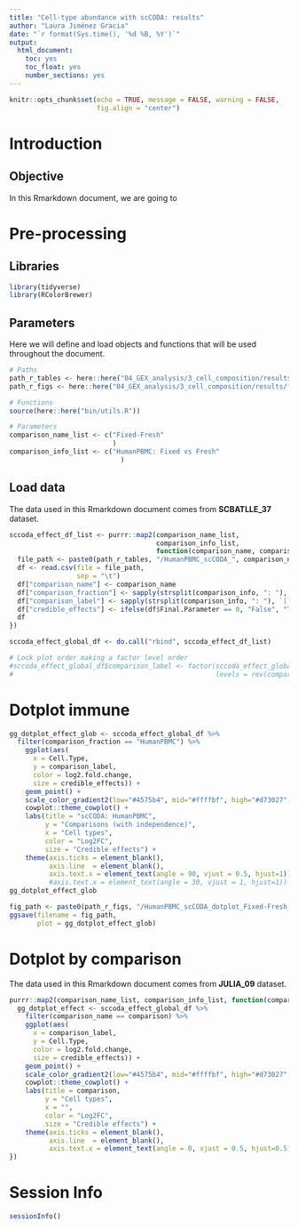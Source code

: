```yaml
---
title: "Cell-type abundance with scCODA: results"
author: "Laura Jiménez Gracia"
date: "`r format(Sys.time(), '%d %B, %Y')`"
output:
  html_document:
    toc: yes
    toc_float: yes
    number_sections: yes
---
```


```r
knitr::opts_chunk$set(echo = TRUE, message = FALSE, warning = FALSE,
                      fig.align = "center")
```

# Introduction

## Objective
In this Rmarkdown document, we are going to

# Pre-processing
## Libraries
```r
library(tidyverse)
library(RColorBrewer)
```

## Parameters
Here we will define and load objects and functions that will be used throughout the document.
```r
# Paths
path_r_tables <- here::here("04_GEX_analysis/3_cell_composition/results/tables")
path_r_figs <- here::here("04_GEX_analysis/3_cell_composition/results/figs")

# Functions
source(here::here("bin/utils.R"))

# Parameters
comparison_name_list <- c("Fixed-Fresh"
                          )
comparison_info_list <- c("HumanPBMC: Fixed vs Fresh"
                            )

```

## Load data
The data used in this Rmarkdown document comes from **SCBATLLE_37** dataset.
```r
sccoda_effect_df_list <- purrr::map2(comparison_name_list, 
                                     comparison_info_list, 
                                     function(comparison_name, comparison_info){
  file_path <- paste0(path_r_tables, "/HumanPBMC_scCODA_", comparison_name, "_effect.tsv")
  df <- read.csv(file = file_path, 
                 sep = "\t")
  df["comparison_name"] <- comparison_name
  df["comparison_fraction"] <- sapply(strsplit(comparison_info, ": "), `[`, 1)
  df["comparison_label"] <- sapply(strsplit(comparison_info, ": "), `[`, 2)
  df["credible_effects"] <- ifelse(df$Final.Parameter == 0, "False", "True")
  df
})

sccoda_effect_global_df <- do.call("rbind", sccoda_effect_df_list)

# Lock plot order making a factor level order
#sccoda_effect_global_df$comparison_label <- factor(sccoda_effect_global_df$comparison_label, 
#                                                   levels = rev(comparison_labels_list))
```


# Dotplot immune
```r
gg_dotplot_effect_glob <- sccoda_effect_global_df %>%
  filter(comparison_fraction == "HumanPBMC") %>% 
    ggplot(aes(
      x = Cell.Type, 
      y = comparison_label,
      color = log2.fold.change, 
      size = credible_effects)) + 
    geom_point() + 
    scale_color_gradient2(low="#4575b4", mid="#ffffbf", high="#d73027", limits = c(-1,1)) +
    cowplot::theme_cowplot() + 
    labs(title = "scCODA: HumanPBMC",
         y = "Comparisons (with independence)",
         x = "Cell types",
         color = "Log2FC",
         size = "Credible effects") + 
    theme(axis.ticks = element_blank(),
          axis.line  = element_blank(),
          axis.text.x = element_text(angle = 90, vjust = 0.5, hjust=1))
          #axis.text.x = element_text(angle = 30, vjust = 1, hjust=1))   
gg_dotplot_effect_glob

fig_path <- paste0(path_r_figs, "/HumanPBMC_scCODA_dotplot_Fixed-Fresh_celltype.png")
ggsave(filename = fig_path, 
       plot = gg_dotplot_effect_glob)
```

# Dotplot by comparison
The data used in this Rmarkdown document comes from **JULIA_09** dataset.
```r
purrr::map2(comparison_name_list, comparison_info_list, function(comparison, label){
  gg_dotplot_effect <- sccoda_effect_global_df %>%
    filter(comparison_name == comparison) %>%
    ggplot(aes(
      x = comparison_label, 
      y = Cell.Type,
      color = log2.fold.change, 
      size = credible_effects)) + 
    geom_point() + 
    scale_color_gradient2(low="#4575b4", mid="#ffffbf", high="#d73027", limits = c(-1,1)) +
    cowplot::theme_cowplot() + 
    labs(title = comparison,
         y = "Cell types",
         x = "",
         color = "Log2FC",
         size = "Credible effects") + 
    theme(axis.ticks = element_blank(),
          axis.line  = element_blank(),
          axis.text.x = element_text(angle = 0, vjust = 0.5, hjust=0.5))
})
```

# Session Info
```r
sessionInfo()
```
